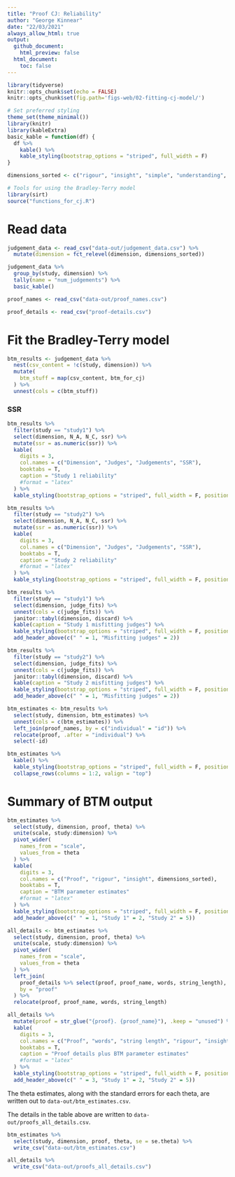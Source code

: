 ```yaml
---
title: "Proof CJ: Reliability"
author: "George Kinnear"
date: "22/03/2021"
always_allow_html: true
output:
  github_document:
    html_preview: false
  html_document:
    toc: false
---
```


```r
library(tidyverse)
knitr::opts_chunk$set(echo = FALSE)
knitr::opts_chunk$set(fig.path='figs-web/02-fitting-cj-model/')

# Set preferred styling
theme_set(theme_minimal())
library(knitr)
library(kableExtra)
basic_kable = function(df) {
  df %>% 
    kable() %>%
    kable_styling(bootstrap_options = "striped", full_width = F)
}

dimensions_sorted <- c("rigour", "insight", "simple", "understanding", "marks")

# Tools for using the Bradley-Terry model
library(sirt)
source("functions_for_cj.R")
```

# Read data

```r
judgement_data <- read_csv("data-out/judgement_data.csv") %>% 
  mutate(dimension = fct_relevel(dimension, dimensions_sorted))

judgement_data %>% 
  group_by(study, dimension) %>% 
  tally(name = "num_judgements") %>% 
  basic_kable()

proof_names <- read_csv("data-out/proof_names.csv")

proof_details <- read_csv("proof-details.csv")
```

# Fit the Bradley-Terry model

```r
btm_results <- judgement_data %>% 
  nest(csv_content = !c(study, dimension)) %>% 
  mutate(
    btm_stuff = map(csv_content, btm_for_cj)
  ) %>% 
  unnest(cols = c(btm_stuff))
```

### SSR
```r
btm_results %>% 
  filter(study == "study1") %>% 
  select(dimension, N_A, N_C, ssr) %>% 
  mutate(ssr = as.numeric(ssr)) %>% 
  kable(
    digits = 3,
    col.names = c("Dimension", "Judges", "Judgements", "SSR"),
    booktabs = T,
    caption = "Study 1 reliability"
    #format = "latex"
  ) %>% 
  kable_styling(bootstrap_options = "striped", full_width = F, position = "left")

btm_results %>% 
  filter(study == "study2") %>% 
  select(dimension, N_A, N_C, ssr) %>% 
  mutate(ssr = as.numeric(ssr)) %>% 
  kable(
    digits = 3,
    col.names = c("Dimension", "Judges", "Judgements", "SSR"),
    booktabs = T,
    caption = "Study 2 reliability"
    #format = "latex"
  ) %>% 
  kable_styling(bootstrap_options = "striped", full_width = F, position = "left")
```

```r
btm_results %>% 
  filter(study == "study1") %>% 
  select(dimension, judge_fits) %>% 
  unnest(cols = c(judge_fits)) %>% 
  janitor::tabyl(dimension, discard) %>%
  kable(caption = "Study 1 misfitting judges") %>% 
  kable_styling(bootstrap_options = "striped", full_width = F, position = "left") %>%
  add_header_above(c(" " = 1, "Misfitting judges" = 2))

btm_results %>% 
  filter(study == "study2") %>% 
  select(dimension, judge_fits) %>% 
  unnest(cols = c(judge_fits)) %>% 
  janitor::tabyl(dimension, discard) %>%
  kable(caption = "Study 2 misfitting judges") %>% 
  kable_styling(bootstrap_options = "striped", full_width = F, position = "left") %>%
  add_header_above(c(" " = 1, "Misfitting judges" = 2))
```

```r
btm_estimates <- btm_results %>% 
  select(study, dimension, btm_estimates) %>% 
  unnest(cols = c(btm_estimates)) %>% 
  left_join(proof_names, by = c("individual" = "id")) %>% 
  relocate(proof, .after = "individual") %>% 
  select(-id)

btm_estimates %>% 
  kable() %>% 
  kable_styling(bootstrap_options = "striped", full_width = F, position = "left") %>%
  collapse_rows(columns = 1:2, valign = "top")
```

# Summary of BTM output

```r
btm_estimates %>% 
  select(study, dimension, proof, theta) %>% 
  unite(scale, study:dimension) %>% 
  pivot_wider(
    names_from = "scale",
    values_from = theta
  ) %>% 
  kable(
    digits = 3,
    col.names = c("Proof", "rigour", "insight", dimensions_sorted),
    booktabs = T,
    caption = "BTM parameter estimates"
    #format = "latex"
  ) %>% 
  kable_styling(bootstrap_options = "striped", full_width = F, position = "left") %>% 
  add_header_above(c(" " = 1, "Study 1" = 2, "Study 2" = 5))

all_details <- btm_estimates %>% 
  select(study, dimension, proof, theta) %>% 
  unite(scale, study:dimension) %>% 
  pivot_wider(
    names_from = "scale",
    values_from = theta
  ) %>% 
  left_join(
    proof_details %>% select(proof, proof_name, words, string_length),
    by = "proof"
  ) %>% 
  relocate(proof, proof_name, words, string_length)

all_details %>% 
  mutate(proof = str_glue("{proof}. {proof_name}"), .keep = "unused") %>% 
  kable(
    digits = 3,
    col.names = c("Proof", "words", "string length", "rigour", "insight", dimensions_sorted),
    booktabs = T,
    caption = "Proof details plus BTM parameter estimates"
    #format = "latex"
  ) %>% 
  kable_styling(bootstrap_options = "striped", full_width = F, position = "left") %>% 
  add_header_above(c(" " = 3, "Study 1" = 2, "Study 2" = 5))
```

The theta estimates, along with the standard errors for each theta, are written out to `data-out/btm_estimates.csv`.

The details in the table above are written to `data-out/proofs_all_details.csv`.

```r
btm_estimates %>% 
  select(study, dimension, proof, theta, se = se.theta) %>% 
  write_csv("data-out/btm_estimates.csv")

all_details %>% 
  write_csv("data-out/proofs_all_details.csv")
```